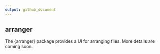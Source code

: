 ```yaml
---
output: github_document
---
```


## arranger

The {arranger} package provides a UI for arranging files. More details are coming soon.
